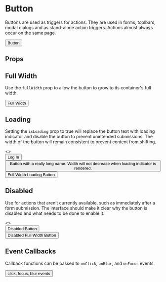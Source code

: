 

<Meta
  title="Components/Button"
  component={Button}
  decorators={[withA11y]}
/>

# Button

Buttons are used as triggers for actions.
They are used in forms, toolbars, modal dialogs and as stand-alone action triggers.
Actions almost always occur on the same page.

<Preview>
  <Story name="Button">
     <Button>
      Button
    </Button>
  </Story>
</Preview>

## Props
<Props of={Button} />

## Full Width

Use the `fullWidth` prop to allow the button to grow to its container's full width.

<Preview>
  <Story name="Full Width">
    <Button fullWidth>
      Full Width
    </Button>
  </Story>
</Preview>

## Loading

Setting the `isLoading` prop to true will replace the button text with loading indicator and disable the button to prevent unintended submissions.
The width of the button will remain consistent to prevent content from shifting.

<Preview>
  <Story name="Loading">
    <>
    <div style={{ marginBottom: '1rem' }}>
        <Button isLoading>
          Log  In
        </Button>
      </div>
      <div style={{ marginBottom: '1rem' }}>
        <Button isLoading>
          Button with a really long name. Width will not decrease when loading indicator is rendered.
        </Button>
      </div>
      <div style={{ marginBottom: '1rem' }}>
        <Button fullWidth isLoading>
          Full Width Loading Button
        </Button>
      </div>
    </>
  </Story>
</Preview>

## Disabled

Use for actions that aren’t currently available, such as immediately after a form submission.
The interface should make it clear why the button is disabled and what needs to be done to enable it.

<Preview>
  <Story name="Disabled">
    <>
    <div style={{ marginBottom: '1rem' }}>
      <Button isDisabled>
        Disabled Button
      </Button>
    </div>
    <div style={{ marginBottom: '1rem' }}>
      <Button fullWidth isDisabled>
        Disabled Full Width Button
      </Button>
    </div>
    </>
  </Story>
</Preview>

## Event Callbacks

Callback functions can be passed to `onClick`, `onBlur`, and `onFocus` events.

<Preview>
  <Story name="Event Callbacks">
    <Button
      onBlur={action('blur')}
      onClick={action('click')}
      onFocus={action('focus')}
    >
      click, focus, blur events
    </Button>
  </Story>
</Preview>
